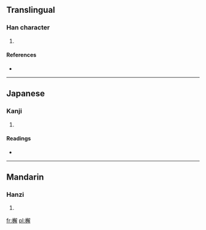==Translingual==

===Han character===
{{Han char|rn=75|rad=木|as=13|sn=17|four=4795<sub>2</sub>|canj=木弓月手 (DNBQ)}}

# {{defn|Han|sort=木13}}

====References====
* {{Han ref|kx=0557.140|dkj=15679|dj=0946.200|hdz=21304.050|uh=6A9E|ud=27294|bh=ECFB|bd=60667}}

----

==Japanese==

===Kanji===
{{ja-kanji|grade=|rs=木13}}

# {{defn|Japanese|sort=木13}}

====Readings====
* {{ja-readings|on=[[かい]] (kai), [[げ]] (ge)|kun=[[まつやに]] (matsuyani)}}

----

==Mandarin==

===Hanzi===
{{cmn-hanzi|pin=[[jiě]] ([[jie3]])|wg=chieh<sup>3</sup>}}

# {{defn|Mandarin|sort=木13}}

[[fr:檞]]
[[pl:檞]]